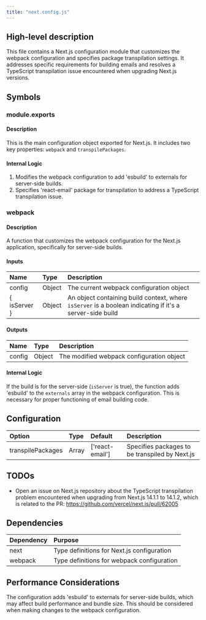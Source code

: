 ```yaml
---
title: "next.config.js"
---
```


## High-level description
This file contains a Next.js configuration module that customizes the webpack configuration and specifies package transpilation settings. It addresses specific requirements for building emails and resolves a TypeScript transpilation issue encountered when upgrading Next.js versions.

## Symbols

### module.exports
#### Description
This is the main configuration object exported for Next.js. It includes two key properties: `webpack` and `transpilePackages`.

#### Internal Logic
1. Modifies the webpack configuration to add 'esbuild' to externals for server-side builds.
2. Specifies 'react-email' package for transpilation to address a TypeScript transpilation issue.

### webpack
#### Description
A function that customizes the webpack configuration for the Next.js application, specifically for server-side builds.

#### Inputs
| Name | Type | Description |
|:-----|:-----|:------------|
| config | Object | The current webpack configuration object |
| { isServer } | Object | An object containing build context, where `isServer` is a boolean indicating if it's a server-side build |

#### Outputs
| Name | Type | Description |
|:-----|:-----|:------------|
| config | Object | The modified webpack configuration object |

#### Internal Logic
If the build is for the server-side (`isServer` is true), the function adds 'esbuild' to the `externals` array in the webpack configuration. This is necessary for proper functioning of email building code.

## Configuration
| Option | Type | Default | Description |
|:-------|:-----|:--------|:------------|
| transpilePackages | Array | ['react-email'] | Specifies packages to be transpiled by Next.js |

## TODOs
- Open an issue on Next.js repository about the TypeScript transpilation problem encountered when upgrading from Next.js 14.1.1 to 14.1.2, which is related to the PR: https://github.com/vercel/next.js/pull/62005

## Dependencies
| Dependency | Purpose |
|:-----------|:--------|
| next | Type definitions for Next.js configuration |
| webpack | Type definitions for webpack configuration |

## Performance Considerations
The configuration adds 'esbuild' to externals for server-side builds, which may affect build performance and bundle size. This should be considered when making changes to the webpack configuration.